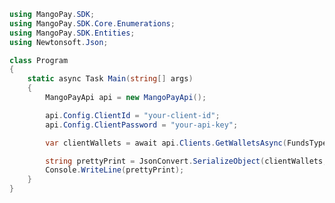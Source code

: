```csharp .NET 
using MangoPay.SDK;
using MangoPay.SDK.Core.Enumerations;
using MangoPay.SDK.Entities;
using Newtonsoft.Json;

class Program
{
    static async Task Main(string[] args)
    {
        MangoPayApi api = new MangoPayApi();

        api.Config.ClientId = "your-client-id";
        api.Config.ClientPassword = "your-api-key";

        var clientWallets = await api.Clients.GetWalletsAsync(FundsType.DEFAULT, new Pagination(1, 10));    

        string prettyPrint = JsonConvert.SerializeObject(clientWallets, Formatting.Indented);
        Console.WriteLine(prettyPrint);
    }
}
```